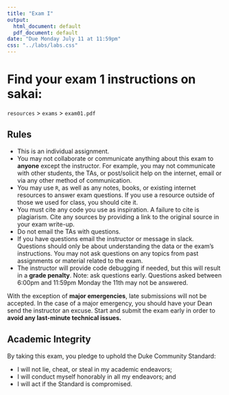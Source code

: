 ```yaml
---
title: "Exam I"
output:
  html_document: default
  pdf_document: default
date: "Due Monday July 11 at 11:59pm"
css: "../labs/labs.css"
---
```



# Find your exam 1 instructions on sakai:

`resources` > `exams` > `exam01.pdf`

## Rules

-   This is an individual assignment.
-   You may not collaborate or communicate anything about this exam to
    **anyone** except the instructor. For example, you may not
    communicate with other students, the TAs, or post/solicit help on
    the internet, email or via any other method of communication.
-   You may use `R`, as well as any notes, books, or existing internet
    resources to answer exam questions. If you use a resource outside of those
    we used for class, you should cite it.
-   You must cite any code you use as inspiration. A failure to cite is
    plagiarism. Cite any sources by providing a link to the original
    source in your exam write-up.
-   Do not email the TAs with questions.
-   If you have questions email the instructor or message in slack. Questions should only be
    about understanding the data or the exam’s instructions. You may not
    ask questions on any topics from past assignments or material
    related to the exam.
-   The instructor will provide code debugging if needed, but this will
    result in a **grade penalty**. Note: ask questions early. Questions asked between 6:00pm and 11:59pm Monday the 11th may not be answered. 
    
With the exception of **major emergencies**, late submissions will not be accepted. In the case of a major emergency, you should have your Dean send the instructor an excuse. Start and submit the exam early in
order to **avoid any last-minute technical issues.**

## Academic Integrity

By taking this exam, you pledge to uphold the Duke Community Standard:

-   I will not lie, cheat, or steal in my academic endeavors;
-   I will conduct myself honorably in all my endeavors; and
-   I will act if the Standard is compromised.
